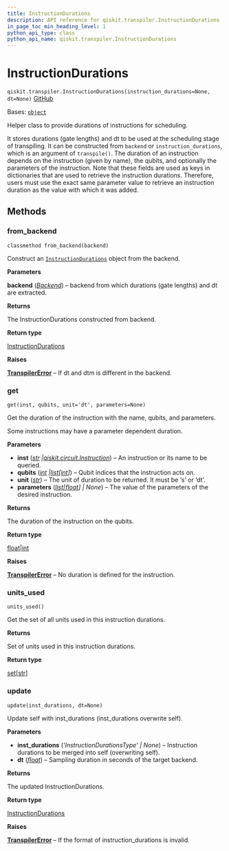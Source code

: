 ```yaml
---
title: InstructionDurations
description: API reference for qiskit.transpiler.InstructionDurations
in_page_toc_min_heading_level: 1
python_api_type: class
python_api_name: qiskit.transpiler.InstructionDurations
---
```


# InstructionDurations

<span id="qiskit.transpiler.InstructionDurations" />

`qiskit.transpiler.InstructionDurations(instruction_durations=None, dt=None)` [GitHub](https://github.com/qiskit/qiskit/tree/stable/0.45/qiskit/transpiler/instruction_durations.py "view source code")

Bases: [`object`](https://docs.python.org/3/library/functions.html#object "(in Python v3.12)")

Helper class to provide durations of instructions for scheduling.

It stores durations (gate lengths) and dt to be used at the scheduling stage of transpiling. It can be constructed from `backend` or `instruction_durations`, which is an argument of `transpile()`. The duration of an instruction depends on the instruction (given by name), the qubits, and optionally the parameters of the instruction. Note that these fields are used as keys in dictionaries that are used to retrieve the instruction durations. Therefore, users must use the exact same parameter value to retrieve an instruction duration as the value with which it was added.

## Methods

### from\_backend

<span id="qiskit.transpiler.InstructionDurations.from_backend" />

`classmethod from_backend(backend)`

Construct an [`InstructionDurations`](#qiskit.transpiler.InstructionDurations "qiskit.transpiler.InstructionDurations") object from the backend.

**Parameters**

**backend** ([*Backend*](qiskit.providers.Backend "qiskit.providers.backend.Backend")) – backend from which durations (gate lengths) and dt are extracted.

**Returns**

The InstructionDurations constructed from backend.

**Return type**

[InstructionDurations](#qiskit.transpiler.InstructionDurations "qiskit.transpiler.InstructionDurations")

**Raises**

[**TranspilerError**](transpiler#qiskit.transpiler.TranspilerError "qiskit.transpiler.TranspilerError") – If dt and dtm is different in the backend.

### get

<span id="qiskit.transpiler.InstructionDurations.get" />

`get(inst, qubits, unit='dt', parameters=None)`

Get the duration of the instruction with the name, qubits, and parameters.

Some instructions may have a parameter dependent duration.

**Parameters**

*   **inst** ([*str*](https://docs.python.org/3/library/stdtypes.html#str "(in Python v3.12)")  *|*[*qiskit.circuit.Instruction*](qiskit.circuit.Instruction "qiskit.circuit.Instruction")) – An instruction or its name to be queried.
*   **qubits** ([*int*](https://docs.python.org/3/library/functions.html#int "(in Python v3.12)")  *|*[*list*](https://docs.python.org/3/library/stdtypes.html#list "(in Python v3.12)")*\[*[*int*](https://docs.python.org/3/library/functions.html#int "(in Python v3.12)")*]*) – Qubit indices that the instruction acts on.
*   **unit** ([*str*](https://docs.python.org/3/library/stdtypes.html#str "(in Python v3.12)")) – The unit of duration to be returned. It must be ‘s’ or ‘dt’.
*   **parameters** ([*list*](https://docs.python.org/3/library/stdtypes.html#list "(in Python v3.12)")*\[*[*float*](https://docs.python.org/3/library/functions.html#float "(in Python v3.12)")*] | None*) – The value of the parameters of the desired instruction.

**Returns**

The duration of the instruction on the qubits.

**Return type**

[float](https://docs.python.org/3/library/functions.html#float "(in Python v3.12)")|[int](https://docs.python.org/3/library/functions.html#int "(in Python v3.12)")

**Raises**

[**TranspilerError**](transpiler#qiskit.transpiler.TranspilerError "qiskit.transpiler.TranspilerError") – No duration is defined for the instruction.

### units\_used

<span id="qiskit.transpiler.InstructionDurations.units_used" />

`units_used()`

Get the set of all units used in this instruction durations.

**Returns**

Set of units used in this instruction durations.

**Return type**

[set](https://docs.python.org/3/library/stdtypes.html#set "(in Python v3.12)")\[[str](https://docs.python.org/3/library/stdtypes.html#str "(in Python v3.12)")]

### update

<span id="qiskit.transpiler.InstructionDurations.update" />

`update(inst_durations, dt=None)`

Update self with inst\_durations (inst\_durations overwrite self).

**Parameters**

*   **inst\_durations** (*'InstructionDurationsType' | None*) – Instruction durations to be merged into self (overwriting self).
*   **dt** ([*float*](https://docs.python.org/3/library/functions.html#float "(in Python v3.12)")) – Sampling duration in seconds of the target backend.

**Returns**

The updated InstructionDurations.

**Return type**

[InstructionDurations](#qiskit.transpiler.InstructionDurations "qiskit.transpiler.InstructionDurations")

**Raises**

[**TranspilerError**](transpiler#qiskit.transpiler.TranspilerError "qiskit.transpiler.TranspilerError") – If the format of instruction\_durations is invalid.

